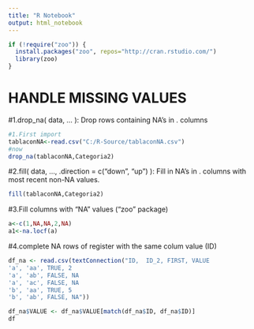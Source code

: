 ```yaml
---
title: "R Notebook"
output: html_notebook
---
```

 
```r
if (!require("zoo")) {
  install.packages("zoo", repos="http://cran.rstudio.com/") 
  library(zoo)
}
```
 
 
HANDLE MISSING VALUES
===============

#1.drop_na( data, ... ): Drop rows containing NA's in . columns
```r
#1.First import  
tablaconNA<-read.csv("C:/R-Source/tablaconNA.csv")
#now
drop_na(tablaconNA,Categoria2)

```

#2.fill( data, ..., .direction = c("down", "up") ): Fill in NA's in . columns with most recent non-NA values.
```r
fill(tablaconNA,Categoria2)
```

#3.Fill columns with "NA" values ("zoo" package)
```r
a<-c(1,NA,NA,2,NA)
a1<-na.locf(a)
```


#4.complete NA rows of register with the same colum value (ID)
```r
df_na <- read.csv(textConnection("ID,  ID_2, FIRST, VALUE
'a', 'aa', TRUE, 2
'a', 'ab', FALSE, NA
'a', 'ac', FALSE, NA
'b', 'aa', TRUE, 5
'b', 'ab', FALSE, NA"))

df_na$VALUE <- df_na$VALUE[match(df_na$ID, df_na$ID)]
df
```

